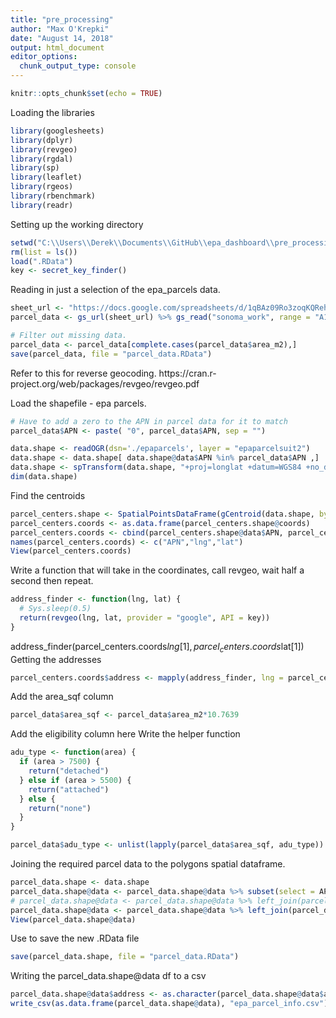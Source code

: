 ```yaml
---
title: "pre_processing"
author: "Max O'Krepki"
date: "August 14, 2018"
output: html_document
editor_options: 
  chunk_output_type: console
---
```


```r
knitr::opts_chunk$set(echo = TRUE)
```

Loading the libraries 
```r
library(googlesheets)
library(dplyr)
library(revgeo)
library(rgdal)
library(sp)
library(leaflet)
library(rgeos)
library(rbenchmark)
library(readr)
```


Setting up the working directory 
```r
setwd("C:\\Users\\Derek\\Documents\\GitHub\\epa_dashboard\\pre_processing")
rm(list = ls())
load(".RData")
key <- secret_key_finder()
```


Reading in just a selection of the epa_parcels data. 
```r
sheet_url <- "https://docs.google.com/spreadsheets/d/1qBAz09Ro3zoqKQRehRM4T8ntjFyaE_-wXuVW88cW45Q/"
parcel_data <- gs_url(sheet_url) %>% gs_read("sonoma_work", range = "A1:N5052")

# Filter out missing data. 
parcel_data <- parcel_data[complete.cases(parcel_data$area_m2),]
save(parcel_data, file = "parcel_data.RData")
```

Refer to this for reverse geocoding. 
https://cran.r-project.org/web/packages/revgeo/revgeo.pdf


Load the shapefile - epa parcels. 
```r
# Have to add a zero to the APN in parcel data for it to match 
parcel_data$APN <- paste( "0", parcel_data$APN, sep = "")

data.shape <- readOGR(dsn='./epaparcels', layer = "epaparcelsuit2")
data.shape <- data.shape[ data.shape@data$APN %in% parcel_data$APN ,]
data.shape <- spTransform(data.shape, "+proj=longlat +datum=WGS84 +no_defs +ellps=WGS84 +towgs84=0,0,0")
dim(data.shape)
```

Find the centroids
```r
parcel_centers.shape <- SpatialPointsDataFrame(gCentroid(data.shape, byid=TRUE), data.shape@data, match.ID=FALSE)
parcel_centers.coords <- as.data.frame(parcel_centers.shape@coords)
parcel_centers.coords <- cbind(parcel_centers.shape@data$APN, parcel_centers.coords)
names(parcel_centers.coords) <- c("APN","lng","lat")
View(parcel_centers.coords)
```

Write a function that will take in the coordinates, call revgeo, wait half a second then repeat. 
```r
address_finder <- function(lng, lat) {
  # Sys.sleep(0.5)
  return(revgeo(lng, lat, provider = "google", API = key))
}
```

address_finder(parcel_centers.coords$lng[1], parcel_centers.coords$lat[1])
Getting the addresses
```r
parcel_centers.coords$address <- mapply(address_finder, lng = parcel_centers.coords$lng, lat = parcel_centers.coords$lat)
```

Add the area_sqf column
```r
parcel_data$area_sqf <- parcel_data$area_m2*10.7639
```

Add the eligibility column here
Write the helper function
```r
adu_type <- function(area) {
  if (area > 7500) {
    return("detached")
  } else if (area > 5500) {
    return("attached") 
  } else {
    return("none")
  }
}

parcel_data$adu_type <- unlist(lapply(parcel_data$area_sqf, adu_type))
```


Joining the required parcel data to the polygons spatial dataframe. 
```r
parcel_data.shape <- data.shape
parcel_data.shape@data <- parcel_data.shape@data %>% subset(select = APN) 
# parcel_data.shape@data <- parcel_data.shape@data %>% left_join(parcel_data, by = "APN") %>% left_join(y = {subset(parcel_centers.coords, select = c(APN, address))}, by = "APN") # Good to remember but I actually need the centroids for the map. 
parcel_data.shape@data <- parcel_data.shape@data %>% left_join(parcel_data, by = "APN") %>% left_join(parcel_centers.coords, by = "APN")
View(parcel_data.shape@data)
```


Use to save the new .RData file
```r
save(parcel_data.shape, file = "parcel_data.RData")
```

Writing the parcel_data.shape@data df to a csv
```r
parcel_data.shape@data$address <- as.character(parcel_data.shape@data$address)
write_csv(as.data.frame(parcel_data.shape@data), "epa_parcel_info.csv")
```

